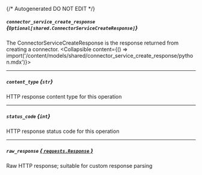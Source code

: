 {/* Autogenerated DO NOT EDIT  */}

##### `connector_service_create_response` *{`Optional[shared.ConnectorServiceCreateResponse]`}*
The ConnectorServiceCreateResponse is the response returned from creating a connector.
<Collapsible content={() => import('/content/models/shared/connector_service_create_response/python.mdx')}>
</Collapsible>

---
##### `content_type` *{`str`}*
HTTP response content type for this operation

---
##### `status_code` *{`int`}*
HTTP response status code for this operation

---
##### `raw_response` [*{ `requests.Response` }*](https://requests.readthedocs.io/en/latest/api/#requests.Response)
Raw HTTP response; suitable for custom response parsing

